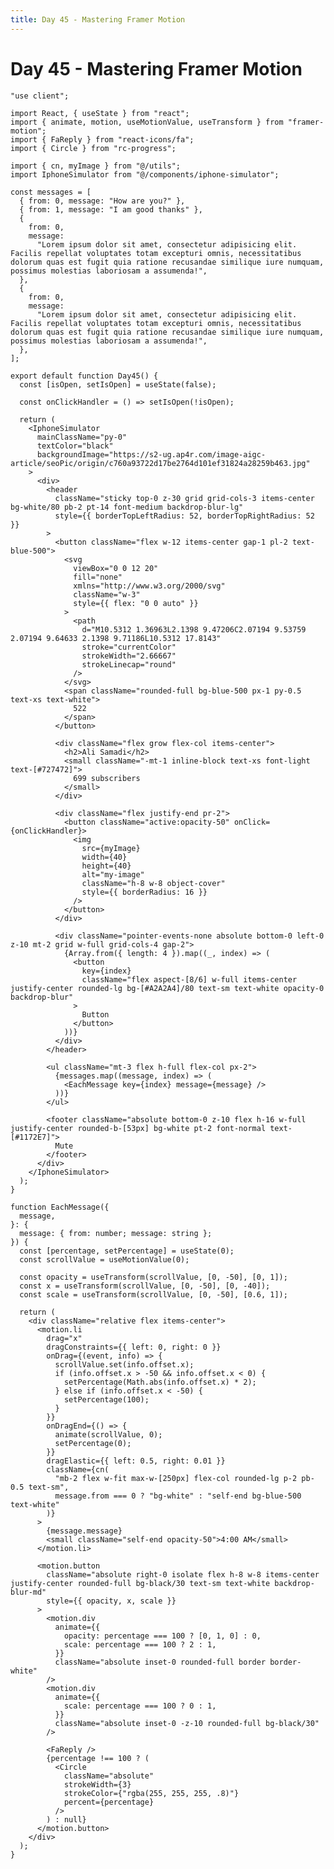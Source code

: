 ```yaml
---
title: Day 45 - Mastering Framer Motion
---
```


# Day 45 - Mastering Framer Motion

<Tabs id="day-45">

<Tab label="Preview">

<ComponentPreview name="framer-motion-day-45" />

</Tab>

<Tab label="Code">

```tsx title="components/day-45.tsx" showLineNumbers
"use client";

import React, { useState } from "react";
import { animate, motion, useMotionValue, useTransform } from "framer-motion";
import { FaReply } from "react-icons/fa";
import { Circle } from "rc-progress";

import { cn, myImage } from "@/utils";
import IphoneSimulator from "@/components/iphone-simulator";

const messages = [
  { from: 0, message: "How are you?" },
  { from: 1, message: "I am good thanks" },
  {
    from: 0,
    message:
      "Lorem ipsum dolor sit amet, consectetur adipisicing elit. Facilis repellat voluptates totam excepturi omnis, necessitatibus dolorum quas est fugit quia ratione recusandae similique iure numquam, possimus molestias laboriosam a assumenda!",
  },
  {
    from: 0,
    message:
      "Lorem ipsum dolor sit amet, consectetur adipisicing elit. Facilis repellat voluptates totam excepturi omnis, necessitatibus dolorum quas est fugit quia ratione recusandae similique iure numquam, possimus molestias laboriosam a assumenda!",
  },
];

export default function Day45() {
  const [isOpen, setIsOpen] = useState(false);

  const onClickHandler = () => setIsOpen(!isOpen);

  return (
    <IphoneSimulator
      mainClassName="py-0"
      textColor="black"
      backgroundImage="https://s2-ug.ap4r.com/image-aigc-article/seoPic/origin/c760a93722d17be2764d101ef31824a28259b463.jpg"
    >
      <div>
        <header
          className="sticky top-0 z-30 grid grid-cols-3 items-center bg-white/80 pb-2 pt-14 font-medium backdrop-blur-lg"
          style={{ borderTopLeftRadius: 52, borderTopRightRadius: 52 }}
        >
          <button className="flex w-12 items-center gap-1 pl-2 text-blue-500">
            <svg
              viewBox="0 0 12 20"
              fill="none"
              xmlns="http://www.w3.org/2000/svg"
              className="w-3"
              style={{ flex: "0 0 auto" }}
            >
              <path
                d="M10.5312 1.36963L2.1398 9.47206C2.07194 9.53759 2.07194 9.64633 2.1398 9.71186L10.5312 17.8143"
                stroke="currentColor"
                strokeWidth="2.66667"
                strokeLinecap="round"
              />
            </svg>
            <span className="rounded-full bg-blue-500 px-1 py-0.5 text-xs text-white">
              522
            </span>
          </button>

          <div className="flex grow flex-col items-center">
            <h2>Ali Samadi</h2>
            <small className="-mt-1 inline-block text-xs font-light text-[#727472]">
              699 subscribers
            </small>
          </div>

          <div className="flex justify-end pr-2">
            <button className="active:opacity-50" onClick={onClickHandler}>
              <img
                src={myImage}
                width={40}
                height={40}
                alt="my-image"
                className="h-8 w-8 object-cover"
                style={{ borderRadius: 16 }}
              />
            </button>
          </div>

          <div className="pointer-events-none absolute bottom-0 left-0 z-10 mt-2 grid w-full grid-cols-4 gap-2">
            {Array.from({ length: 4 }).map((_, index) => (
              <button
                key={index}
                className="flex aspect-[8/6] w-full items-center justify-center rounded-lg bg-[#A2A2A4]/80 text-sm text-white opacity-0 backdrop-blur"
              >
                Button
              </button>
            ))}
          </div>
        </header>

        <ul className="mt-3 flex h-full flex-col px-2">
          {messages.map((message, index) => (
            <EachMessage key={index} message={message} />
          ))}
        </ul>

        <footer className="absolute bottom-0 z-10 flex h-16 w-full justify-center rounded-b-[53px] bg-white pt-2 font-normal text-[#1172E7]">
          Mute
        </footer>
      </div>
    </IphoneSimulator>
  );
}

function EachMessage({
  message,
}: {
  message: { from: number; message: string };
}) {
  const [percentage, setPercentage] = useState(0);
  const scrollValue = useMotionValue(0);

  const opacity = useTransform(scrollValue, [0, -50], [0, 1]);
  const x = useTransform(scrollValue, [0, -50], [0, -40]);
  const scale = useTransform(scrollValue, [0, -50], [0.6, 1]);

  return (
    <div className="relative flex items-center">
      <motion.li
        drag="x"
        dragConstraints={{ left: 0, right: 0 }}
        onDrag={(event, info) => {
          scrollValue.set(info.offset.x);
          if (info.offset.x > -50 && info.offset.x < 0) {
            setPercentage(Math.abs(info.offset.x) * 2);
          } else if (info.offset.x < -50) {
            setPercentage(100);
          }
        }}
        onDragEnd={() => {
          animate(scrollValue, 0);
          setPercentage(0);
        }}
        dragElastic={{ left: 0.5, right: 0.01 }}
        className={cn(
          "mb-2 flex w-fit max-w-[250px] flex-col rounded-lg p-2 pb-0.5 text-sm",
          message.from === 0 ? "bg-white" : "self-end bg-blue-500 text-white"
        )}
      >
        {message.message}
        <small className="self-end opacity-50">4:00 AM</small>
      </motion.li>

      <motion.button
        className="absolute right-0 isolate flex h-8 w-8 items-center justify-center rounded-full bg-black/30 text-sm text-white backdrop-blur-md"
        style={{ opacity, x, scale }}
      >
        <motion.div
          animate={{
            opacity: percentage === 100 ? [0, 1, 0] : 0,
            scale: percentage === 100 ? 2 : 1,
          }}
          className="absolute inset-0 rounded-full border border-white"
        />
        <motion.div
          animate={{
            scale: percentage === 100 ? 0 : 1,
          }}
          className="absolute inset-0 -z-10 rounded-full bg-black/30"
        />

        <FaReply />
        {percentage !== 100 ? (
          <Circle
            className="absolute"
            strokeWidth={3}
            strokeColor={"rgba(255, 255, 255, .8)"}
            percent={percentage}
          />
        ) : null}
      </motion.button>
    </div>
  );
}
```

</Tab>

</Tabs>